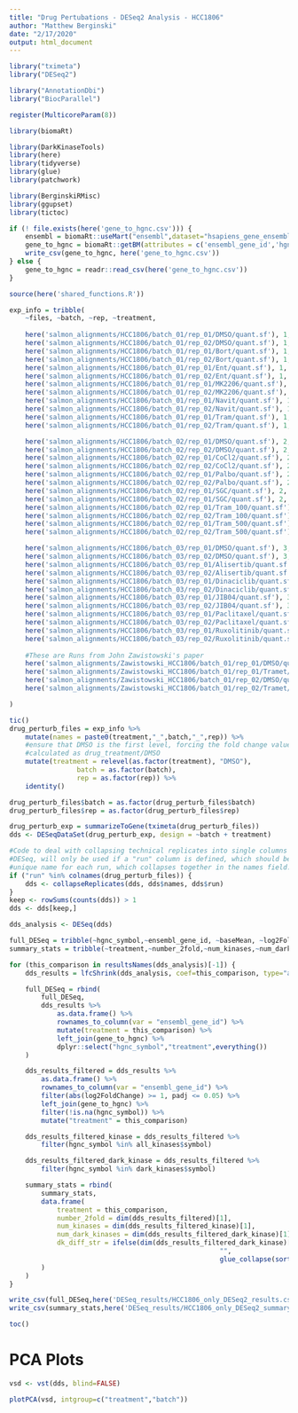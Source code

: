```yaml
---
title: "Drug Pertubations - DESeq2 Analysis - HCC1806"
author: "Matthew Berginski"
date: "2/17/2020"
output: html_document
---
```


```r
library("tximeta")
library("DESeq2")

library("AnnotationDbi")
library("BiocParallel")

register(MulticoreParam(8))

library(biomaRt)

library(DarkKinaseTools)
library(here)
library(tidyverse)
library(glue)
library(patchwork)

library(BerginskiRMisc)
library(ggupset)
library(tictoc)
```

```r
if (! file.exists(here('gene_to_hgnc.csv'))) {
	ensembl = biomaRt::useMart("ensembl",dataset="hsapiens_gene_ensembl")
	gene_to_hgnc = biomaRt::getBM(attributes = c('ensembl_gene_id','hgnc_symbol'), mart = ensembl)
	write_csv(gene_to_hgnc, here('gene_to_hgnc.csv'))
} else {
	gene_to_hgnc = readr::read_csv(here('gene_to_hgnc.csv'))
}

source(here('shared_functions.R'))
```

```r
exp_info = tribble(
	~files, ~batch, ~rep, ~treatment,
	
	here('salmon_alignments/HCC1806/batch_01/rep_01/DMSO/quant.sf'), 1, 1, "DMSO",
	here('salmon_alignments/HCC1806/batch_01/rep_02/DMSO/quant.sf'), 1, 2, "DMSO",
	here('salmon_alignments/HCC1806/batch_01/rep_01/Bort/quant.sf'), 1, 1, "Bort",
	here('salmon_alignments/HCC1806/batch_01/rep_02/Bort/quant.sf'), 1, 2, "Bort",
	here('salmon_alignments/HCC1806/batch_01/rep_01/Ent/quant.sf'), 1, 1, "Ent",
	here('salmon_alignments/HCC1806/batch_01/rep_02/Ent/quant.sf'), 1, 2, "Ent",
	here('salmon_alignments/HCC1806/batch_01/rep_01/MK2206/quant.sf'), 1, 1, "MK2206",
	here('salmon_alignments/HCC1806/batch_01/rep_02/MK2206/quant.sf'), 1, 2, "MK2206",
	here('salmon_alignments/HCC1806/batch_01/rep_01/Navit/quant.sf'), 1, 1, "Navitoclax",
	here('salmon_alignments/HCC1806/batch_01/rep_02/Navit/quant.sf'), 1, 2, "Navitoclax",
	here('salmon_alignments/HCC1806/batch_01/rep_01/Tram/quant.sf'), 1, 1, "Trametinib",
	here('salmon_alignments/HCC1806/batch_01/rep_02/Tram/quant.sf'), 1, 2, "Trametinib",

	here('salmon_alignments/HCC1806/batch_02/rep_01/DMSO/quant.sf'), 2, 1, "DMSO",
	here('salmon_alignments/HCC1806/batch_02/rep_02/DMSO/quant.sf'), 2, 2, "DMSO",
	here('salmon_alignments/HCC1806/batch_02/rep_01/CoCl2/quant.sf'), 2, 1, "CoCl2",
	here('salmon_alignments/HCC1806/batch_02/rep_02/CoCl2/quant.sf'), 2, 2, "CoCl2",
	here('salmon_alignments/HCC1806/batch_02/rep_01/Palbo/quant.sf'), 2, 1, "Palbo",
	here('salmon_alignments/HCC1806/batch_02/rep_02/Palbo/quant.sf'), 2, 2, "Palbo",
	here('salmon_alignments/HCC1806/batch_02/rep_01/SGC/quant.sf'), 2, 1, "SGCCP30",
	here('salmon_alignments/HCC1806/batch_02/rep_01/SGC/quant.sf'), 2, 2, "SGCCP30",
	here('salmon_alignments/HCC1806/batch_02/rep_01/Tram_100/quant.sf'), 2, 1, "Tram_100",
	here('salmon_alignments/HCC1806/batch_02/rep_02/Tram_100/quant.sf'), 2, 2, "Tram_100",
	here('salmon_alignments/HCC1806/batch_02/rep_01/Tram_500/quant.sf'), 2, 1, "Tram_500",
	here('salmon_alignments/HCC1806/batch_02/rep_02/Tram_500/quant.sf'), 2, 2, "Tram_500",

	here('salmon_alignments/HCC1806/batch_03/rep_01/DMSO/quant.sf'), 3, 1, "DMSO",
	here('salmon_alignments/HCC1806/batch_03/rep_02/DMSO/quant.sf'), 3, 2, "DMSO",
	here('salmon_alignments/HCC1806/batch_03/rep_01/Alisertib/quant.sf'), 3, 1, "Alisertib",
	here('salmon_alignments/HCC1806/batch_03/rep_02/Alisertib/quant.sf'), 3, 2, "Alisertib",
	here('salmon_alignments/HCC1806/batch_03/rep_01/Dinaciclib/quant.sf'), 3, 1, "Dinaciclib",
	here('salmon_alignments/HCC1806/batch_03/rep_02/Dinaciclib/quant.sf'), 3, 2, "Dinaciclib",
	here('salmon_alignments/HCC1806/batch_03/rep_01/JIB04/quant.sf'), 3, 1, "JIB.04",
	here('salmon_alignments/HCC1806/batch_03/rep_02/JIB04/quant.sf'), 3, 2, "JIB.04",
	here('salmon_alignments/HCC1806/batch_03/rep_01/Paclitaxel/quant.sf'), 3, 1, "Paclitaxel",
	here('salmon_alignments/HCC1806/batch_03/rep_02/Paclitaxel/quant.sf'), 3, 2, "Paclitaxel",
	here('salmon_alignments/HCC1806/batch_03/rep_01/Ruxolitinib/quant.sf'), 3, 1, "Ruxolitinib",
	here('salmon_alignments/HCC1806/batch_03/rep_02/Ruxolitinib/quant.sf'), 3, 2, "Ruxolitinib",
	
	#These are Runs from John Zawistowski's paper
	here('salmon_alignments/Zawistowski_HCC1806/batch_01/rep_01/DMSO/quant.sf'), 4, 1, "DMSO",
	here('salmon_alignments/Zawistowski_HCC1806/batch_01/rep_01/Tramet/quant.sf'), 4, 1, "Trametinib John",
	here('salmon_alignments/Zawistowski_HCC1806/batch_01/rep_02/DMSO/quant.sf'), 4, 2, "DMSO",
	here('salmon_alignments/Zawistowski_HCC1806/batch_01/rep_02/Tramet/quant.sf'), 4, 2, "Trametinib John"

)
```

```r
tic()
drug_perturb_files = exp_info %>%
	mutate(names = paste0(treatment,"_",batch,"_",rep)) %>%
	#ensure that DMSO is the first level, forcing the fold change values to be
	#calculated as drug_treatment/DMSO
	mutate(treatment = relevel(as.factor(treatment), "DMSO"),
				 batch = as.factor(batch),
				 rep = as.factor(rep)) %>%
	identity()

drug_perturb_files$batch = as.factor(drug_perturb_files$batch)
drug_perturb_files$rep = as.factor(drug_perturb_files$rep)

drug_perturb_exp = summarizeToGene(tximeta(drug_perturb_files))
dds <- DESeqDataSet(drug_perturb_exp, design = ~batch + treatment)

#Code to deal with collapsing technical replicates into single columns in
#DESeq, will only be used if a "run" column is defined, which should be a
#unique name for each run, which collapses together in the names field.
if ("run" %in% colnames(drug_perturb_files)) {
	dds <- collapseReplicates(dds, dds$names, dds$run)
}
keep <- rowSums(counts(dds)) > 1
dds <- dds[keep,]

dds_analysis <- DESeq(dds)

full_DESeq = tribble(~hgnc_symbol,~ensembl_gene_id, ~baseMean, ~log2FoldChange, ~lfcSE, ~stat, ~pvalue, ~padj, ~treatment)
summary_stats = tribble(~treatment,~number_2fold,~num_kinases,~num_dark_kinases,~dk_diff_str)

for (this_comparison in resultsNames(dds_analysis)[-1]) {
	dds_results = lfcShrink(dds_analysis, coef=this_comparison, type="apeglm")

	full_DESeq = rbind(
		full_DESeq,
		dds_results %>%
			as.data.frame() %>%
			rownames_to_column(var = "ensembl_gene_id") %>%
			mutate(treatment = this_comparison) %>%
			left_join(gene_to_hgnc) %>%
			dplyr::select("hgnc_symbol","treatment",everything())
	)

	dds_results_filtered = dds_results %>%
		as.data.frame() %>%
		rownames_to_column(var = "ensembl_gene_id") %>%
		filter(abs(log2FoldChange) >= 1, padj <= 0.05) %>%
		left_join(gene_to_hgnc) %>%
		filter(!is.na(hgnc_symbol)) %>%
		mutate("treatment" = this_comparison)

	dds_results_filtered_kinase = dds_results_filtered %>%
		filter(hgnc_symbol %in% all_kinases$symbol)

	dds_results_filtered_dark_kinase = dds_results_filtered %>%
		filter(hgnc_symbol %in% dark_kinases$symbol)

	summary_stats = rbind(
		summary_stats,
		data.frame(
			treatment = this_comparison,
			number_2fold = dim(dds_results_filtered)[1],
			num_kinases = dim(dds_results_filtered_kinase)[1],
			num_dark_kinases = dim(dds_results_filtered_dark_kinase)[1],
			dk_diff_str = ifelse(dim(dds_results_filtered_dark_kinase)[1] == 0,
													 "",
													 glue_collapse(sort(dds_results_filtered_dark_kinase$hgnc_symbol), sep=" | "))
		)
	)
}

write_csv(full_DESeq,here('DESeq_results/HCC1806_only_DESeq2_results.csv.gz'))
write_csv(summary_stats,here('DESeq_results/HCC1806_only_DESeq2_summary.csv'))

toc()
```


# PCA Plots

```r
vsd <- vst(dds, blind=FALSE)

plotPCA(vsd, intgroup=c("treatment","batch"))

```